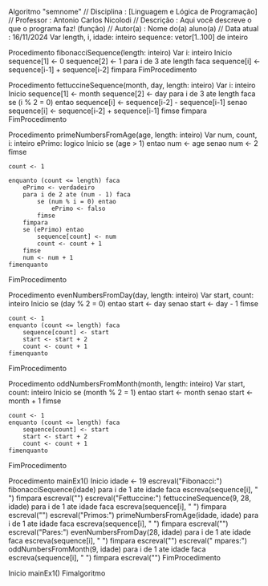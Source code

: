 Algoritmo "semnome"
// Disciplina   : [Linguagem e Lógica de Programação]
// Professor   : Antonio Carlos Nicolodi
// Descrição   : Aqui você descreve o que o programa faz! (função)
// Autor(a)    : Nome do(a) aluno(a)
// Data atual  : 16/11/2024
Var
    length, i, idade: inteiro
    sequence: vetor[1..100] de inteiro

Procedimento fibonacciSequence(length: inteiro)
Var
    i: inteiro
Inicio
    sequence[1] <- 0
    sequence[2] <- 1
    para i de 3 ate length faca
        sequence[i] <- sequence[i-1] + sequence[i-2]
    fimpara
FimProcedimento

Procedimento fettuccineSequence(month, day, length: inteiro)
Var
    i: inteiro
Inicio
    sequence[1] <- month
    sequence[2] <- day
    para i de 3 ate length faca
        se (i % 2 = 0) entao
            sequence[i] <- sequence[i-2] - sequence[i-1]
        senao
            sequence[i] <- sequence[i-2] + sequence[i-1]
        fimse
    fimpara
FimProcedimento

Procedimento primeNumbersFromAge(age, length: inteiro)
Var
    num, count, i: inteiro
    ePrimo: logico
Inicio
    se (age > 1) entao
        num <- age
    senao
        num <- 2
    fimse

    count <- 1

    enquanto (count <= length) faca
        ePrimo <- verdadeiro
        para i de 2 ate (num - 1) faca
            se (num % i = 0) entao
                ePrimo <- falso
            fimse
        fimpara
        se (ePrimo) entao
            sequence[count] <- num
            count <- count + 1
        fimse
        num <- num + 1
    fimenquanto
FimProcedimento

Procedimento evenNumbersFromDay(day, length: inteiro)
Var
    start, count: inteiro
Inicio
    se (day % 2 = 0) entao
        start <- day
    senao
        start <- day - 1
    fimse

    count <- 1
    enquanto (count <= length) faca
        sequence[count] <- start
        start <- start + 2
        count <- count + 1
    fimenquanto
FimProcedimento

Procedimento oddNumbersFromMonth(month, length: inteiro)
Var
    start, count: inteiro
Inicio
    se (month % 2 = 1) entao
        start <- month
    senao
        start <- month + 1
    fimse

    count <- 1
    enquanto (count <= length) faca
        sequence[count] <- start
        start <- start + 2
        count <- count + 1
    fimenquanto
FimProcedimento

Procedimento mainEx1()
Inicio
    idade <- 19
    escreval("Fibonacci:")
    fibonacciSequence(idade)
    para i de 1 ate idade faca
        escreva(sequence[i], " ")
    fimpara
    escreval("")
    escreval("Fettuccine:")
    fettuccineSequence(9, 28, idade)
    para i de 1 ate idade faca
        escreva(sequence[i], " ")
    fimpara
    escreval("")
    escreval("Primos:")
    primeNumbersFromAge(idade, idade)
    para i de 1 ate idade faca
        escreva(sequence[i], " ")
    fimpara
    escreval("")
    escreval("Pares:")
    evenNumbersFromDay(28, idade)
    para i de 1 ate idade faca
        escreva(sequence[i], " ")
    fimpara
    escreval("")
    escreval(" mpares:")
    oddNumbersFromMonth(9, idade)
    para i de 1 ate idade faca
        escreva(sequence[i], " ")
    fimpara
    escreval("")
FimProcedimento

Inicio
    mainEx1()
Fimalgoritmo
